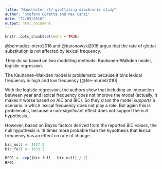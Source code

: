 ```yaml
---
title: "Manchester /t/-glottaling diachronic study"
author: "Stefano Coretta and Max Canzi"
date: "22/09/2018"
output: html_document
---
```


```r
knitr::opts_chunk$set(echo = TRUE)
```

@bermudez-otero2016 and @baranowski2016 argue that the rate of glottal substitution is not affected by lexical frequency.

They do so based on two modelling methods: Kauhanen-Walkden model, logistic regression.

The Kauhanen-Walkden model is problematic because it bins lexical frequency in high and low frequency [@file-muriel2010].

With the logistic regression, the authors show that including an interaction between year and lexical frequency does not improve the model (actually, it makes it worse based on AIC and BIC). So they claim the model *supports* a scenario in which lexical frequency does not play a role. But again this is problematic, because a non-significant effect does not support the null hypothesis.

However, based on Bayes factors derived from the reported BIC values, the null hypothesis is 19 times more probable than the hypothesis that lexical frequency has an effect on rate of change.

```r
bic_null <- 1627.3
bic_full <- 1633.2

BF01 <- exp((bic_full - bic_null) / 2)
BF01
```

